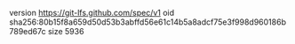 version https://git-lfs.github.com/spec/v1
oid sha256:80b15f8a659d50d53b3abffd56e61c14b5a8adcf75e3f998d960186b789ed67c
size 5936
